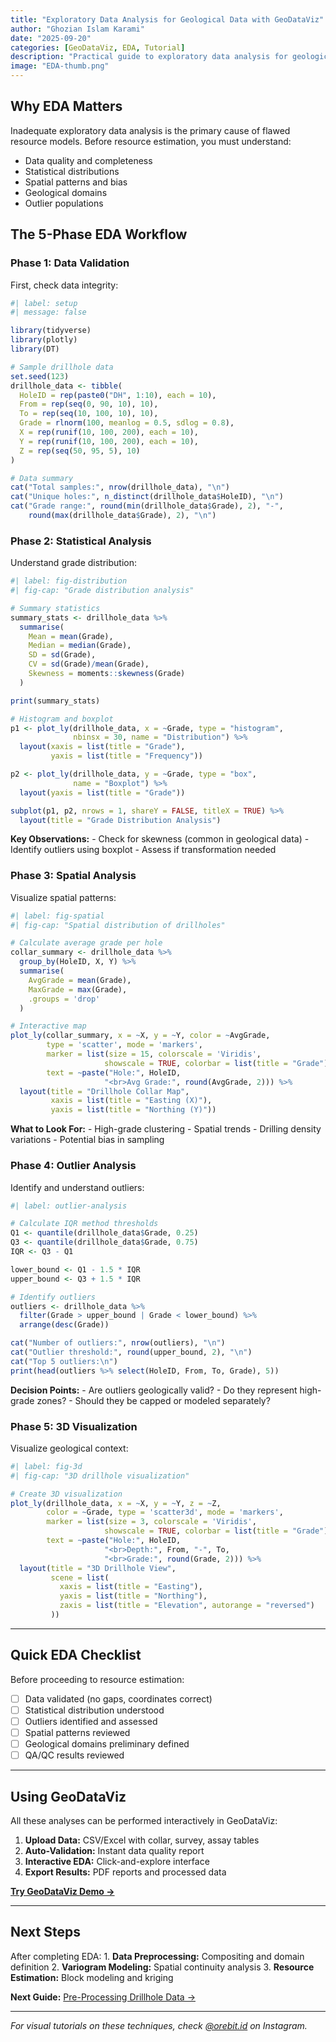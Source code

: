 ```yaml
---
title: "Exploratory Data Analysis for Geological Data with GeoDataViz"
author: "Ghozian Islam Karami"
date: "2025-09-20"
categories: [GeoDataViz, EDA, Tutorial]
description: "Practical guide to exploratory data analysis for geological datasets using R and GeoDataViz workflows."
image: "EDA-thumb.png"
---
```


## Why EDA Matters

Inadequate exploratory data analysis is the primary cause of flawed resource models. Before resource estimation, you must understand:

- Data quality and completeness
- Statistical distributions
- Spatial patterns and bias
- Geological domains
- Outlier populations

## The 5-Phase EDA Workflow

### Phase 1: Data Validation

First, check data integrity:

```r
#| label: setup
#| message: false

library(tidyverse)
library(plotly)
library(DT)

# Sample drillhole data
set.seed(123)
drillhole_data <- tibble(
  HoleID = rep(paste0("DH", 1:10), each = 10),
  From = rep(seq(0, 90, 10), 10),
  To = rep(seq(10, 100, 10), 10),
  Grade = rlnorm(100, meanlog = 0.5, sdlog = 0.8),
  X = rep(runif(10, 100, 200), each = 10),
  Y = rep(runif(10, 100, 200), each = 10),
  Z = rep(seq(50, 95, 5), 10)
)

# Data summary
cat("Total samples:", nrow(drillhole_data), "\n")
cat("Unique holes:", n_distinct(drillhole_data$HoleID), "\n")
cat("Grade range:", round(min(drillhole_data$Grade), 2), "-", 
    round(max(drillhole_data$Grade), 2), "\n")
```

### Phase 2: Statistical Analysis

Understand grade distribution:

```r
#| label: fig-distribution
#| fig-cap: "Grade distribution analysis"

# Summary statistics
summary_stats <- drillhole_data %>%
  summarise(
    Mean = mean(Grade),
    Median = median(Grade),
    SD = sd(Grade),
    CV = sd(Grade)/mean(Grade),
    Skewness = moments::skewness(Grade)
  )

print(summary_stats)

# Histogram and boxplot
p1 <- plot_ly(drillhole_data, x = ~Grade, type = "histogram", 
              nbinsx = 30, name = "Distribution") %>%
  layout(xaxis = list(title = "Grade"), 
         yaxis = list(title = "Frequency"))

p2 <- plot_ly(drillhole_data, y = ~Grade, type = "box", 
              name = "Boxplot") %>%
  layout(yaxis = list(title = "Grade"))

subplot(p1, p2, nrows = 1, shareY = FALSE, titleX = TRUE) %>%
  layout(title = "Grade Distribution Analysis")
```

**Key Observations:**
- Check for skewness (common in geological data)
- Identify outliers using boxplot
- Assess if transformation needed

### Phase 3: Spatial Analysis

Visualize spatial patterns:

```r
#| label: fig-spatial
#| fig-cap: "Spatial distribution of drillholes"

# Calculate average grade per hole
collar_summary <- drillhole_data %>%
  group_by(HoleID, X, Y) %>%
  summarise(
    AvgGrade = mean(Grade),
    MaxGrade = max(Grade),
    .groups = 'drop'
  )

# Interactive map
plot_ly(collar_summary, x = ~X, y = ~Y, color = ~AvgGrade,
        type = 'scatter', mode = 'markers',
        marker = list(size = 15, colorscale = 'Viridis', 
                     showscale = TRUE, colorbar = list(title = "Grade")),
        text = ~paste("Hole:", HoleID, 
                     "<br>Avg Grade:", round(AvgGrade, 2))) %>%
  layout(title = "Drillhole Collar Map",
         xaxis = list(title = "Easting (X)"),
         yaxis = list(title = "Northing (Y)"))
```

**What to Look For:**
- High-grade clustering
- Spatial trends
- Drilling density variations
- Potential bias in sampling

### Phase 4: Outlier Analysis

Identify and understand outliers:

```r
#| label: outlier-analysis

# Calculate IQR method thresholds
Q1 <- quantile(drillhole_data$Grade, 0.25)
Q3 <- quantile(drillhole_data$Grade, 0.75)
IQR <- Q3 - Q1

lower_bound <- Q1 - 1.5 * IQR
upper_bound <- Q3 + 1.5 * IQR

# Identify outliers
outliers <- drillhole_data %>%
  filter(Grade > upper_bound | Grade < lower_bound) %>%
  arrange(desc(Grade))

cat("Number of outliers:", nrow(outliers), "\n")
cat("Outlier threshold:", round(upper_bound, 2), "\n")
cat("Top 5 outliers:\n")
print(head(outliers %>% select(HoleID, From, To, Grade), 5))
```

**Decision Points:**
- Are outliers geologically valid?
- Do they represent high-grade zones?
- Should they be capped or modeled separately?

### Phase 5: 3D Visualization

Visualize geological context:

```r
#| label: fig-3d
#| fig-cap: "3D drillhole visualization"

# Create 3D visualization
plot_ly(drillhole_data, x = ~X, y = ~Y, z = ~Z,
        color = ~Grade, type = 'scatter3d', mode = 'markers',
        marker = list(size = 3, colorscale = 'Viridis',
                     showscale = TRUE, colorbar = list(title = "Grade")),
        text = ~paste("Hole:", HoleID, 
                     "<br>Depth:", From, "-", To,
                     "<br>Grade:", round(Grade, 2))) %>%
  layout(title = "3D Drillhole View",
         scene = list(
           xaxis = list(title = "Easting"),
           yaxis = list(title = "Northing"),
           zaxis = list(title = "Elevation", autorange = "reversed")
         ))
```

---

## Quick EDA Checklist

Before proceeding to resource estimation:

- [ ] Data validated (no gaps, coordinates correct)
- [ ] Statistical distribution understood
- [ ] Outliers identified and assessed
- [ ] Spatial patterns reviewed
- [ ] Geological domains preliminary defined
- [ ] QA/QC results reviewed

---

## Using GeoDataViz

All these analyses can be performed interactively in GeoDataViz:

1. **Upload Data:** CSV/Excel with collar, survey, assay tables
2. **Auto-Validation:** Instant data quality report
3. **Interactive EDA:** Click-and-explore interface
4. **Export Results:** PDF reports and processed data

[**Try GeoDataViz Demo →**](https://geodataviz.shinyapps.io/geodataviz/){.btn .btn-success target="_blank"}

---

## Next Steps

After completing EDA:
1. **Data Preprocessing:** Compositing and domain definition
2. **Variogram Modeling:** Spatial continuity analysis
3. **Resource Estimation:** Block modeling and kriging

**Next Guide:** [Pre-Processing Drillhole Data →](/posts/preprocessing-drillhole-data/)

---

*For visual tutorials on these techniques, check [@orebit.id](https://instagram.com/orebit.id) on Instagram.*